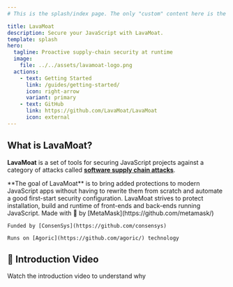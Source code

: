 ```yaml
---
# This is the splash/index page. The only "custom" content here is the card grid

title: LavaMoat
description: Secure your JavaScript with LavaMoat.
template: splash
hero:
  tagline: Proactive supply-chain security at runtime
  image:
    file: ../../assets/lavamoat-logo.png
  actions:
    - text: Getting Started
      link: /guides/getting-started/
      icon: right-arrow
      variant: primary
    - text: GitHub
      link: https://github.com/LavaMoat/LavaMoat
      icon: external
---
```



## What is LavaMoat?

**LavaMoat** is a set of tools for securing JavaScript projects against a category of attacks called [**software supply chain attacks**](/about/faq/#what-is-a-supply-chain-attack).

<CardGrid stagger>
  <Card title="Goal" icon="rocket">
    **The goal of LavaMoat** is to bring added protections to modern JavaScript apps without having to rewrite them from scratch and automate a good first-start security configuration.
  </Card>
  <Card title="Scope" icon="seti:javascript">
    LavaMoat strives to protect installation, build and runtime of front-ends and back-ends running JavaScript.
  </Card>
  <Card>
    Made with 🧡 by [MetaMask](https://github.com/metamask/)

    Funded by [ConsenSys](https://github.com/consensys)

    Runs on [Agoric](https://github.com/agoric/) technology

  </Card>
  
</CardGrid>

## 🌋 Introduction Video

Watch the introduction video to understand why

<YouTube id="https://www.youtube.com/watch?v=gjiFje8v4wc" />
